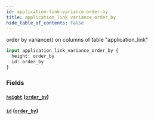 ```yaml
---
id: application-link-variance-order-by
title: application_link_variance_order_by
hide_table_of_contents: false
---
```


order by variance() on columns of table "application_link"

```graphql
input application_link_variance_order_by {
  height: order_by
  id: order_by
}
```

### Fields

#### [`height`](#) ([`order_by`](../enums/order-by))

#### [`id`](#) ([`order_by`](../enums/order-by))

